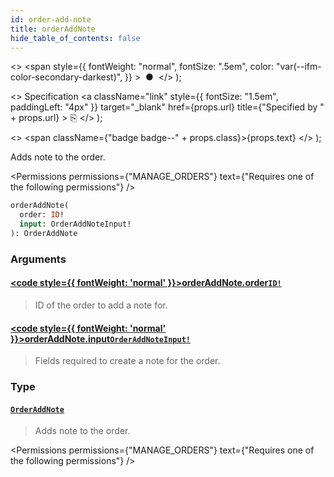```yaml
---
id: order-add-note
title: orderAddNote
hide_table_of_contents: false
---
```


  <>
    <span
      style={{
        fontWeight: "normal",
        fontSize: ".5em",
        color: "var(--ifm-color-secondary-darkest)",
      }}
    >
      &nbsp;●&nbsp;
    </span>
  </>
);

  <>
    Specification
    <a
      className="link"
      style={{ fontSize: "1.5em", paddingLeft: "4px" }}
      target="\_blank"
      href={props.url}
      title={"Specified by " + props.url}
    >
      ⎘
    </a>
  </>
);

  <>
    <span className={"badge badge--" + props.class}>{props.text}</span>
  </>
);

Adds note to the order.

<Permissions
  permissions={"MANAGE_ORDERS"}
  text={"Requires one of the following permissions"}
/>

```graphql
orderAddNote(
  order: ID!
  input: OrderAddNoteInput!
): OrderAddNote
```

### Arguments

#### [<code style={{ fontWeight: 'normal' }}>orderAddNote.<b>order</b></code>](#)<Bullet />[`ID!`](../../../api-reference/miscellaneous/scalars/id) <Badge class="secondary" text="non-null"/> <Badge class="secondary" text="scalar"/> <Badge class="secondary" text="miscellaneous"/>

> ID of the order to add a note for.

#### [<code style={{ fontWeight: 'normal' }}>orderAddNote.<b>input</b></code>](#)<Bullet />[`OrderAddNoteInput!`](../../../api-reference/orders/inputs/order-add-note-input) <Badge class="secondary" text="non-null"/> <Badge class="secondary" text="input"/> <Badge class="secondary" text="orders"/>

> Fields required to create a note for the order.

### Type

#### [`OrderAddNote`](../../../api-reference/orders/objects/order-add-note) <Badge class="secondary" text="object"/> <Badge class="secondary" text="orders"/>

> Adds note to the order.

<Permissions
  permissions={"MANAGE_ORDERS"}
  text={"Requires one of the following permissions"}
/>

>

